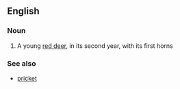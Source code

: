 ==English==

===Noun===
{{en-noun}}

# A young [[red deer]], in its second year, with its first horns

===See also===
*[[pricket]]